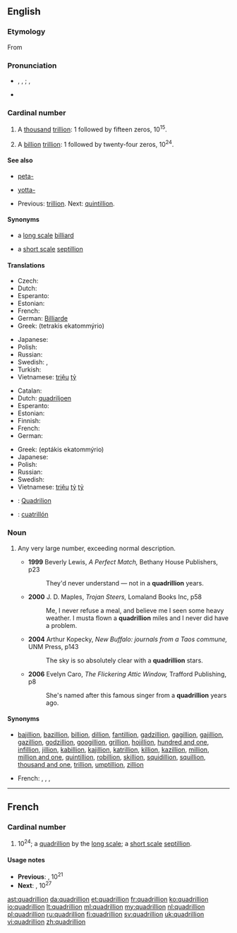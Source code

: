{{also|Quadrillion}}
==English==
{{wikipedia|long and short scales}}

===Etymology===
From {{etyl|fr|en}}

===Pronunciation===
* {{a|UK}} {{IPA|/kwɒˈdɹɪljən/}}, {{X-SAMPA|/kwQ"dr\Ilj@n/}}, {{shavian|𐑒𐑢𐑭𐑡𐑮𐑦𐑤𐑾}}; {{IPA|/kwɒˈdʒɹɪljən/}}, {{X-SAMPA|/kwQ"dZr\Ilj@n/}} {{a|possibly non-standard}}
* {{audio|en-us-quadrillion.ogg|Audio (US)}}
*: {{rhymes|ɪljən}}

===Cardinal number===
{{head|en|cardinal number}}

# {{US|modern British and Australian|[[w:Long and short scales|short scale]]}} A [[thousand]] [[trillion]]: 1 followed by fifteen zeros, 10<sup>15</sup>.
# {{dated|UK|Australia|[[w:Long and short scales|long scale]]}} A [[billion]] [[trillion]]: 1 followed by twenty-four zeros, 10<sup>24</sup>.

====See also====
* {{sense|10<sup>15</sup>}} [[peta-]]
* {{sense|10<sup>24</sup>}} [[yotta-]]
* {{sense|10<sup>15</sup> and 10<sup>24</sup>}} Previous: [[trillion]]. Next: [[quintillion]].

====Synonyms====
* {{sense|10<sup>15</sup>}} a [[w:Long and short scales|long scale]] [[billiard]]
* {{sense|10<sup>24</sup>}} a [[w:Long and short scales|short scale]] [[septillion]]

====Translations====
{{trans-top|a thousand trillion, 10<sup>15</sup>}}
* Czech: {{t-|cs|biliarda|f}}
* Dutch: {{t+|nl|biljard}}
* Esperanto: {{t-|eo|duiliardo|xs=Esperanto}}
* Estonian: {{t|et|kvadriljon}}
* French: {{t|fr|billiard|m}}
* German: [[Billiarde]]
* Greek: {{t|el|τετράκις εκατομμύριο|n}} (tetrakis ekatommýrio)
{{trans-mid}}
* Japanese: {{t|ja|千兆|tr=senchō}}
* Polish: {{t|pl|biliard|m}}
* Russian: {{t+|ru|квадриллион|m|tr=kvadrillión}}
* Swedish: {{t+|sv|triljard|c}}, {{t|sv|tusen triljoner|c|p}}
* Turkish: {{t|tr|katrilyon}}
* Vietnamese: [[triệu]] [[tỷ]]
{{trans-bottom}}

{{trans-top|a million trillion, 10<sup>24</sup>}}
* Catalan: {{t-|ca|quadrilió}}
* Dutch: [[quadriljoen]]
* Esperanto: {{t-|eo|kvariliono|xs=Esperanto}}
* Estonian: {{t|et|septiljon}}
* Finnish: {{t+|fi|kvadriljoona}}
* French: {{t|fr|quadrillion|m}}
* German: {{t+|de|Quadrillion|f}}
{{trans-mid}}
* Greek: {{t|el|επτάκις εκατομμύριο|n}} (eptákis ekatommýrio)
* Japanese: {{t-|ja|一秭|tr=isshi}}
* Polish: {{t|pl|kwadrylion|m}}
* Russian: {{t-|ru|септиллион|m|tr=septillión}}
* Swedish: {{t|sv|kvadriljon|c}}
* Vietnamese: [[triệu]] [[tỷ]] [[tỷ]]
{{trans-bottom}}

{{checktrans}}
* {{ttbc|ro}}: [[Quadrilion]] {{n}}
* {{ttbc|es}}: [[cuatrillón]]

===Noun===
{{en-noun}}

# {{figuratively|slang}} Any very large number, exceeding normal description.
#* '''1999''' Beverly Lewis, ''A Perfect Match,'' Bethany House Publishers, p23
#*: They'd never understand — not in a '''quadrillion''' years.
#* '''2000''' J. D. Maples, ''Trojan Steers,'' Lomaland Books Inc, p58
#*: Me, I never refuse a meal, and believe me I seen some heavy weather. I musta flown a '''quadrillion''' miles and I never did have a problem.
#* '''2004''' Arthur Kopecky, ''New Buffalo: journals from a Taos commune,'' UNM Press, p143
#*: The sky is so absolutely clear with a '''quadrillion''' stars.
#* '''2006''' Evelyn Caro, ''The Flickering Attic Window,'' Trafford Publishing, p8
#*: She's named after this famous singer from a '''quadrillion''' years ago.

====Synonyms====
* {{sense|any very large number}} [[bajillion]], [[bazillion]], [[billion]], [[dillion]], [[fantillion]], [[gadzillion]], [[gagillion]], [[gajillion]], [[gazillion]], [[godzillion]], [[googillion]], [[grillion]], [[hojillion]], [[hundred and one]], [[infillion]], [[jillion]], [[kabillion]], [[kajillion]], [[katrillion]], [[killion]], [[kazillion]], [[million]], [[million and one]], [[quintillion]], [[robillion]], [[skillion]], [[squidillion]], [[squillion]], [[thousand and one]], [[trillion]], [[umptillion]], [[zillion]]

{{trans-top|any very large number}}
* French: {{t|fr|milliard|m}}, {{t|fr|milliards|m|p}}, {{t|fr|million|m}}, {{t|fr|millions|m|p}}
{{trans-mid}}
{{trans-bottom}}

----

==French==

===Cardinal number===
{{head|fr|cardinal number}}

# 10<sup>24</sup>; a [[quadrillion]] by the [[w:Long and short scales|long scale]]; a [[w:Long and short scales|short scale]] [[septillion]].

====Usage notes====
* '''Previous''': {{l|fr|trilliard}}, 10<sup>21</sup>
* '''Next''': {{l|fr|quadrilliard}}, 10<sup>27</sup>

[[ast:quadrillion]]
[[da:quadrillion]]
[[et:quadrillion]]
[[fr:quadrillion]]
[[ko:quadrillion]]
[[io:quadrillion]]
[[lt:quadrillion]]
[[ml:quadrillion]]
[[my:quadrillion]]
[[nl:quadrillion]]
[[pl:quadrillion]]
[[ru:quadrillion]]
[[fi:quadrillion]]
[[sv:quadrillion]]
[[uk:quadrillion]]
[[vi:quadrillion]]
[[zh:quadrillion]]